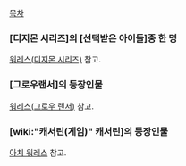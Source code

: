 [[목차]]

=== [디지몬 시리즈]의 [선택받은 아이들]중 한 명 ===
[[워레스(디지몬 시리즈)]] 참고.

=== [그로우랜서]의 등장인물 === 
[[워레스(그로우 랜서)]] 참고.

=== [wiki:"캐서린(게임)" 캐서린]의 등장인물 ===
[[아치 워레스]] 참고.
